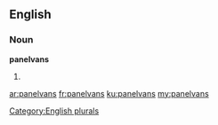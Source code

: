 ==English==

===Noun===
'''panelvans'''

# {{plural of|panelvan}}

[[Category:English plurals]]

[[ar:panelvans]]
[[fr:panelvans]]
[[ku:panelvans]]
[[my:panelvans]]